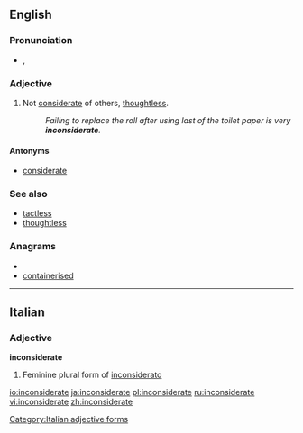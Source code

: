 ==English==

===Pronunciation===
* {{IPA|/ˌɪnkənˈsɪdərɪt/|/ˌɪŋ-/}}, {{SAMPA|/%Ink@n"sId@rIt/|/%IN-/}}

===Adjective===
{{en-adj}}

# Not [[considerate]] of others, [[thoughtless]].
#: ''Failing to replace the roll after using last of the toilet paper is very '''inconsiderate'''.''

====Antonyms====
* [[considerate]]

===See also===
* [[tactless]]
* [[thoughtless]]

===Anagrams===
* {{alphagram|acdeeiinnorst}}
* [[containerised#English|containerised]]

----

==Italian==

===Adjective===
'''inconsiderate''' {{f}}

# Feminine plural form of [[inconsiderato]]

[[Category:Italian adjective forms]]

[[io:inconsiderate]]
[[ja:inconsiderate]]
[[pl:inconsiderate]]
[[ru:inconsiderate]]
[[vi:inconsiderate]]
[[zh:inconsiderate]]